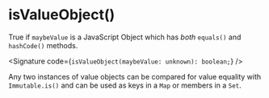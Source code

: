 
# isValueObject()

True if `maybeValue` is a JavaScript Object which has _both_ `equals()` and `hashCode()` methods.

<Signature code={`isValueObject(maybeValue: unknown): boolean;`} />

Any two instances of value objects can be compared for value equality with `Immutable.is()` and can be used as keys in a `Map` or members in a `Set`.
